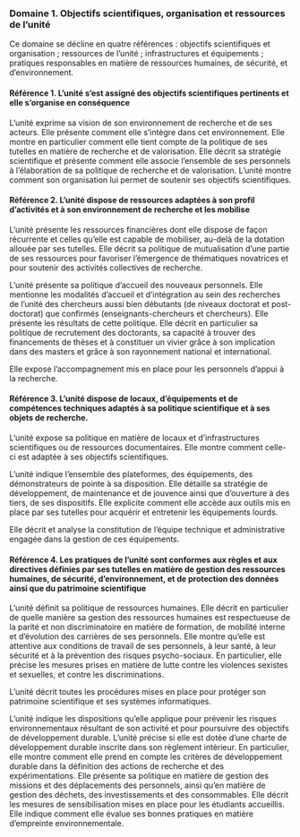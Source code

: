 ### Domaine 1. Objectifs scientifiques, organisation et ressources de l'unité



Ce domaine se décline en quatre références : objectifs scientifiques et organisation ; ressources de l’unité ; infrastructures et équipements ; pratiques responsables en matière de ressources humaines, de sécurité, et d’environnement.


#### Référence 1. L'unité s'est assigné des objectifs scientifiques pertinents et elle s'organise en conséquence {.unnumbered}

L’unité exprime sa vision de son environnement de recherche et de ses acteurs. Elle présente comment elle s’intègre dans cet environnement. Elle montre en particulier comment elle tient compte de la politique de ses tutelles en matière de recherche et de valorisation. Elle décrit sa stratégie scientifique et présente comment elle associe l’ensemble de ses personnels à l’élaboration de sa politique de recherche et de valorisation.
L’unité montre comment son organisation lui permet de soutenir ses objectifs scientifiques.

#### Référence 2. L'unité dispose de ressources adaptées à son profil d'activités et à son environnement de recherche et les mobilise {.unnumbered} 

L’unité présente les ressources financières dont elle dispose de façon récurrente et celles qu’elle est capable de mobiliser, au-delà de la dotation allouée par ses tutelles. Elle décrit sa politique de mutualisation d’une partie de ses ressources pour favoriser l’émergence de thématiques novatrices et pour soutenir des activités collectives de recherche.

L’unité présente sa politique d’accueil des nouveaux personnels. Elle mentionne les modalités d’accueil et d’intégration au sein des recherches de l’unité des chercheurs aussi bien débutants (de niveaux doctorat et post-doctorat) que confirmés (enseignants-chercheurs et chercheurs). Elle présente les résultats de cette politique. Elle décrit en particulier sa politique de recrutement des doctorants, sa capacité à trouver des financements de thèses et à constituer un vivier grâce à son implication dans des masters et grâce à son rayonnement national et international.

Elle expose l’accompagnement mis en place pour les personnels d’appui à la recherche.

#### Référence 3. L'unité dispose de locaux, d'équipements et de compétences techniques adaptés à sa politique scientifique et à ses objets de recherche.

L’unité expose sa politique en matière de locaux et d’infrastructures scientifiques ou de ressources documentaires. Elle montre comment celle-ci est adaptée à ses objectifs scientifiques.

L’unité indique l’ensemble des plateformes, des équipements, des démonstrateurs de pointe à sa disposition. Elle détaille sa stratégie de développement, de maintenance et de jouvence ainsi que d’ouverture à des tiers, de ses dispositifs. Elle explicite comment elle accède aux outils mis en place par ses tutelles pour acquérir et entretenir les équipements lourds.

Elle décrit et analyse la constitution de l’équipe technique et administrative engagée dans la gestion de ces équipements.

#### Référence 4. Les pratiques de l'unité sont conformes aux règles et aux directives définies par ses tutelles en matière de gestion des ressources humaines, de sécurité, d'environnement, et de protection des données ainsi que du patrimoine scientifique {.unnumbered}

L’unité définit sa politique de ressources humaines. Elle décrit en particulier de quelle manière sa gestion des ressources humaines est respectueuse de la parité et non discriminatoire en matière de formation, de mobilité interne et d’évolution des carrières de ses personnels. Elle montre qu’elle est attentive aux conditions de travail de ses personnels, à leur santé, à leur sécurité et à la prévention des risques psycho-sociaux. En particulier, elle précise les mesures prises en matière de lutte contre les violences sexistes et sexuelles, et contre les discriminations.

L'unité décrit toutes les procédures mises en place pour protéger son patrimoine scientifique et ses systèmes informatiques.

L’unité indique les dispositions qu’elle applique pour prévenir les risques environnementaux résultant de son activité et pour poursuivre des objectifs de développement durable. L’unité précise si elle est dotée d’une charte de développement durable inscrite dans son règlement intérieur. En particulier, elle montre comment elle prend en compte les critères de développement durable dans la définition des actions de recherche et des expérimentations. Elle présente sa politique en matière de gestion des missions et des déplacements des personnels, ainsi qu’en matière de gestion des déchets, des investissements et des consommables. Elle décrit les mesures de sensibilisation mises en place pour les étudiants accueillis. Elle indique comment elle évalue ses bonnes pratiques en matière d’empreinte environnementale.
